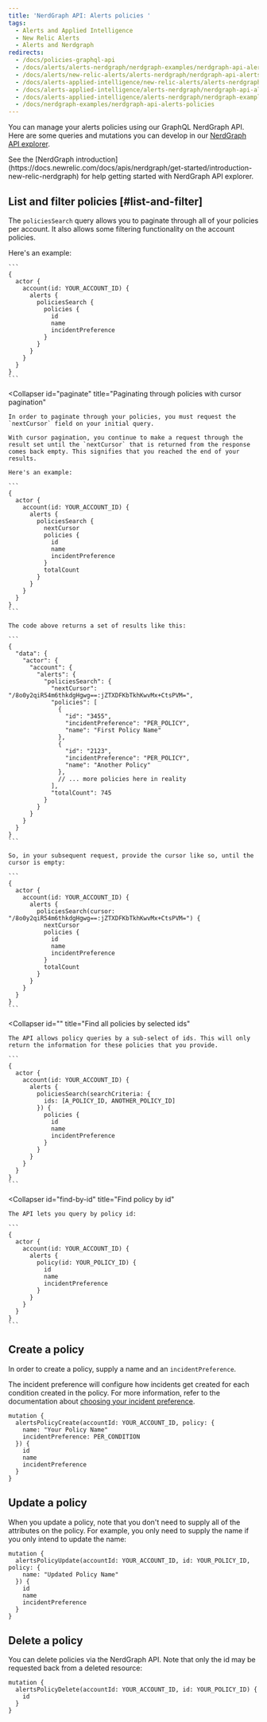 ```yaml
---
title: 'NerdGraph API: Alerts policies '
tags:
  - Alerts and Applied Intelligence
  - New Relic Alerts
  - Alerts and Nerdgraph
redirects:
  - /docs/policies-graphql-api
  - /docs/alerts/alerts-nerdgraph/nerdgraph-examples/nerdgraph-api-alerts-policies
  - /docs/alerts/new-relic-alerts/alerts-nerdgraph/nerdgraph-api-alerts-policies
  - /docs/alerts-applied-intelligence/new-relic-alerts/alerts-nerdgraph/nerdgraph-api-alerts-policies
  - /docs/alerts-applied-intelligence/alerts-nerdgraph/nerdgraph-api-alerts-policies
  - /docs/alerts-applied-intelligence/alerts-nerdgraph/nerdgraph-examples/nerdgraph-api-alerts-policies
  - /docs/nerdgraph-examples/nerdgraph-api-alerts-policies
---
```


You can manage your alerts policies using our GraphQL NerdGraph API. Here are some queries and mutations you can develop in our [NerdGraph API explorer](https://api.newrelic.com/graphiql).

<Callout variant="tip">
  See the [NerdGraph introduction](https://docs.newrelic.com/docs/apis/nerdgraph/get-started/introduction-new-relic-nerdgraph) for help getting started with NerdGraph API explorer.
</Callout>

## List and filter policies [#list-and-filter]

The `policiesSearch` query allows you to paginate through all of your policies per account. It also allows some filtering functionality on the account policies.

<CollapserGroup>
  <Collapser
    id="list-all-policies"
    title="Listing all policies for an account"
  >
    Here's an example:

    ```
    {
      actor {
        account(id: YOUR_ACCOUNT_ID) {
          alerts {
            policiesSearch {
              policies {
                id
                name
                incidentPreference
              }
            }
          }
        }
      }
    }
    ```
  </Collapser>

  <Collapser
    id="paginate"
    title="Paginating through policies with cursor pagination"
  >
    In order to paginate through your policies, you must request the `nextCursor` field on your initial query.

    With cursor pagination, you continue to make a request through the result set until the `nextCursor` that is returned from the response comes back empty. This signifies that you reached the end of your results.

    Here's an example:

    ```
    {
      actor {
        account(id: YOUR_ACCOUNT_ID) {
          alerts {
            policiesSearch {
              nextCursor
              policies {
                id
                name
                incidentPreference
              }
              totalCount
            }
          }
        }
      }
    }
    ```

    The code above returns a set of results like this:

    ```
    {
      "data": {
        "actor": {
          "account": {
            "alerts": {
              "policiesSearch": {
                "nextCursor": "/8o0y2qiR54m6thkdgHgwg==:jZTXDFKbTkhKwvMx+CtsPVM=",
                "policies": [
                  {
                    "id": "3455",
                    "incidentPreference": "PER_POLICY",
                    "name": "First Policy Name"
                  },
                  {
                    "id": "2123",
                    "incidentPreference": "PER_POLICY",
                    "name": "Another Policy"
                  },
                  // ... more policies here in reality
                ],
                "totalCount": 745
              }
            }
          }
        }
      }
    }
    ```

    So, in your subsequent request, provide the cursor like so, until the cursor is empty:

    ```
    {
      actor {
        account(id: YOUR_ACCOUNT_ID) {
          alerts {
            policiesSearch(cursor: "/8o0y2qiR54m6thkdgHgwg==:jZTXDFKbTkhKwvMx+CtsPVM=") {
              nextCursor
              policies {
                id
                name
                incidentPreference
              }
              totalCount
            }
          }
        }
      }
    }
    ```
  </Collapser>

  <Collapser
    id=""
    title="Find all policies by selected ids"
  >
    The API allows policy queries by a sub-select of ids. This will only return the information for these policies that you provide.

    ```
    {
      actor {
        account(id: YOUR_ACCOUNT_ID) {
          alerts {
            policiesSearch(searchCriteria: {
              ids: [A_POLICY_ID, ANOTHER_POLICY_ID]
            }) {
              policies {
                id
                name
                incidentPreference
              }
            }
          }
        }
      }
    }
    ```
  </Collapser>

  <Collapser
    id="find-by-id"
    title="Find policy by id"
  >
    The API lets you query by policy id:

    ```
    {
      actor {
        account(id: YOUR_ACCOUNT_ID) {
          alerts {
            policy(id: YOUR_POLICY_ID) {
              id
              name
              incidentPreference
            }
          }
        }
      }
    }
    ```
  </Collapser>
</CollapserGroup>

## Create a policy

In order to create a policy, supply a name and an `incidentPreference`.

The incident preference will configure how incidents get created for each condition created in the policy. For more information, refer to the documentation about [choosing your incident preference](https://docs.newrelic.com/docs/alerts/new-relic-alerts/configuring-alert-policies/specify-when-new-relic-creates-incidents).

```
mutation {
  alertsPolicyCreate(accountId: YOUR_ACCOUNT_ID, policy: {
    name: "Your Policy Name"
    incidentPreference: PER_CONDITION
  }) {
    id
    name
    incidentPreference
  }
}
```

## Update a policy

When you update a policy, note that you don't need to supply all of the attributes on the policy. For example, you only need to supply the name if you only intend to update the name:

```
mutation {
  alertsPolicyUpdate(accountId: YOUR_ACCOUNT_ID, id: YOUR_POLICY_ID, policy: {
    name: "Updated Policy Name"
  }) {
    id
    name
    incidentPreference
  }
}
```

## Delete a policy

You can delete policies via the NerdGraph API. Note that only the id may be requested back from a deleted resource:

```
mutation {
  alertsPolicyDelete(accountId: YOUR_ACCOUNT_ID, id: YOUR_POLICY_ID) {
    id
  }
}
```
